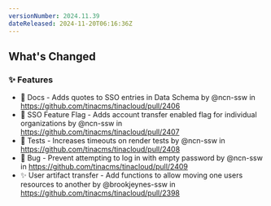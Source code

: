 ```yaml
---
versionNumber: 2024.11.39
dateReleased: 2024-11-20T06:16:36Z
---
```


<!-- Release notes generated using configuration in .github/release.yml at main -->

## What's Changed
### ✨ Features
* 📝 Docs - Adds quotes to SSO entries in Data Schema by @ncn-ssw in https://github.com/tinacms/tinacloud/pull/2406
* 🚩 SSO Feature Flag - Adds account transfer enabled flag for individual organizations by @ncn-ssw in https://github.com/tinacms/tinacloud/pull/2407
* 🧪 Tests - Increases timeouts on render tests by @ncn-ssw in https://github.com/tinacms/tinacloud/pull/2408
* 🐛 Bug - Prevent attempting to log in with empty password by @ncn-ssw in https://github.com/tinacms/tinacloud/pull/2409
* ✨ User artifact transfer - Add functions to allow moving one users resources to another by @brookjeynes-ssw in https://github.com/tinacms/tinacloud/pull/2398



